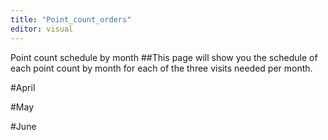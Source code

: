 ```yaml
---
title: "Point_count_orders"
editor: visual
---
```

Point count schedule by month
##This page will show you the schedule of each point count by month for each of the three visits needed per month.

#April

#May

#June

